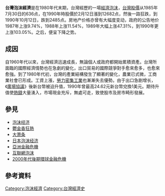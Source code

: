 '''台灣泡沫經濟'''是在1980年代末期，台灣經歷的一場[[經濟泡沫|經濟泡沫]]，[[加權股價指數|台灣股價]]从1985年7月30日的636点，在1990年時股價於2月12日漲到12682点，然後一路狂跌，到1990年10月12日，跌到2485点。房地产价格亦曾有大幅度变动，政府的公告地价1987年上涨9.74%，1988年上涨11.54%，1989年大幅上涨47.31%，到1990年更上涨103.05%。之后，便呈下降之势。

==成因==
自1960年代以來，台灣經濟迅速成長，無論個人或政府都開始累積資產。台灣所面臨的國際經濟情勢也在急劇的變化，出口貿易的國際競爭對手愈來愈多，也愈來愈強。到了1980年代初，台灣的產業結構發生了顯著的變化，農業已式微，工商業社會已形成。工資上漲，[[勞力密集工業|勞力密集工業]]也漸漸失去優勢。由于出口急剧增长，《[[廣場協議|廣場協議]]》後新台幣被迫升值，1990年曾最高24.62元新台幣兌換1美元。期待升值使[[熱錢|熱錢]]大量湧入，市場現金充斥，無處可走，致使股市及房市畸形發展。

==參見==
*[[泡沫经济|泡沫经济]]
*[[鬱金香狂熱|鬱金香狂熱]]
*[[大萧条|大萧条]]
*[[日本泡沫经济|日本泡沫经济]]
*[[亞洲金融危機|亞洲金融危機]]
*[[互聯網泡沫|互聯網泡沫]]
*[[2000年代後期環球金融危機|2000年代後期環球金融危機]]

==參考資料==
{{Reflist}}

{{泡沫经济}}
{{Authority control}}
[[Category:泡沫經濟|Category:泡沫經濟]]
[[Category:台灣經濟史|Category:台灣經濟史]]